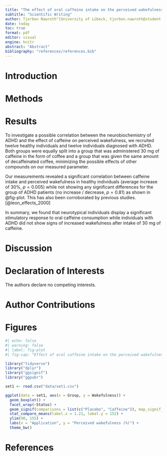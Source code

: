 ```yaml
---
title: "The effect of oral caffeine intake on the perceived wakefulness in individuals with and without ADHD"
subtitle: "Scientific Writing"
author: Tjorben Nawroth^[University of Lübeck, tjorben.nawroth@student.uni-luebeck.de]
date: today
toc: true
format: pdf
editor: visual
engine: knitr
abstract: "Abstract"
bibliography: "references/references.bib"
---
```


# Introduction

# Methods

# Results

To investigate a possible correlation between the neurobiochemistry of ADHD and the effect of caffeine on perceived wakefulness, we recruited twelve healthy individuals and twelve individuals diagnosed with ADHD. Both groups were equally split into a group that was administered 30 mg of caffeine in the form of coffee and a group that was given the same amount of decaffeinated coffee, minimizing the possible effects of other compounds on our measured parameter.

Our measurements revealed a significant correlation between caffeine intake and perceived wakefulness in healthy individuals (average increase of $30 \%$, $p = 0.005$) while not showing any significant differences for the group of ADHD patients (no increase / decrease, $p = 0.81$) as shown in @fig-plot. This has also been corroborated by previous studies. [@leon_effects_2000]

In summary, we found that neurotypical individuals display a significant stimulatory response to oral caffeine consumption while individuals with ADHD did not show signs of increased wakefulness after intake of 30 mg of caffeine.

# Discussion

# Declaration of Interests

The authors declare no competing interests.

# Author Contributions

# Figures {.appendix}

```r
#| echo: false
#| warning: false
#| label: fig-plot
#| fig-cap: "Effect of oral caffeine intake on the perceived wakefulness of healthy individuals and ADHD patients. Caffeine group was administered 30 mg of caffeine in form of coffee. Placebo group was administered decaffeinated coffee. 100% perceived wakefulness corresponds to normal wake alertness. Twelve individuals in each health status group. Six individuals per application. NS. = Not significant (P > 0.05); ** = Significant (P <= 0.01)"

library("tidyverse")
library("dplyr")
library("ggsignif")
library("ggpubr")

set1 <- read.csv("data/set1.csv")

ggplot(data = set1, aes(x = Group, y = Wakefulness)) +
  geom_boxplot() +
  facet_wrap(~Status) +
  geom_signif(comparisons = list(c("Placebo", "Caffeine")), map_signif_level = TRUE, tip_length = 0.1, y_position = 142) +
  stat_compare_means(label.x = 1.21, label.y = 152) +
  ylim(90, 155) +
  labs(x = "Application", y = "Perceived wakefulness (%)") + 
  theme_bw()
```

# References
